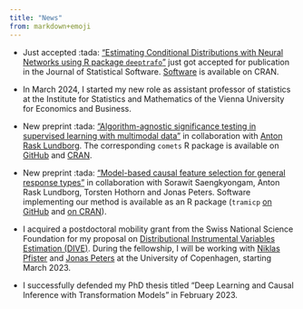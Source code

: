```yaml
---
title: "News"
from: markdown+emoji
---
```


* Just accepted :tada: ["Estimating Conditional Distributions with Neural 
Networks using R package `deeptrafo`"](https://doi.org/10.48550/arXiv.2211.13665)
just got accepted for publication in the Journal of Statistical Software.
[Software](https://CRAN.R-project.org/package=deeptrafo) is available on CRAN.

* In March 2024, I started my new role as assistant professor of statistics
at the Institute for Statistics and Mathematics of the Vienna University for
Economics and Business.

* New preprint :tada: ["Algorithm-agnostic significance testing in supervised 
learning with multimodal data"](https://arxiv.org/abs/2402.14416) in 
collaboration with [Anton Rask Lundborg](https://www.arlundborg.com). The 
corresponding `comets` R package is available on 
[GitHub](https://github.com/LucasKook/comets.git) and [CRAN](https://CRAN.R-project.org/package=comets).

* New preprint :tada: ["Model-based causal feature selection for general 
response types"](https://doi.org/10.48550/arXiv.2309.12833) in collaboration 
with Sorawit Saengkyongam, Anton Rask Lundborg, Torsten Hothorn and Jonas 
Peters. Software implementing our method is available as an R package (`tramicp` 
[on GitHub](https://github.com/LucasKook/tramicp) and 
[on CRAN](https://CRAN.R-project.org/package=tramicp)).

* I acquired a postdoctoral mobility grant from the Swiss National Science
Foundation for my proposal on [Distributional Instrumental Variables Estimation 
(DIVE)](https://data.snf.ch/grants/grant/214457). During the fellowship, I will
be working with [Niklas Pfister](https://niklaspfister.github.io/) and [Jonas
Peters](https://people.math.ethz.ch/~jopeters/) at the University of Copenhagen,
starting March 2023.

* I successfully defended my PhD thesis titled "Deep Learning and Causal
Inference with Transformation Models" in February 2023.

